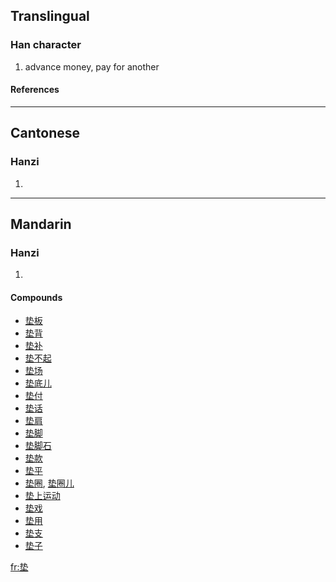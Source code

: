 {{see|墊}}

==Translingual==
===Han character===
{{Han char|rn=32|rad=土|as=06|sn=9|four=|canj=手戈土 (QIG)}}
# advance money, pay for another
====References====
{{Han ref|kx=0228.291|hdz=10437.040|uh=57AB|ud=22443}}
----
==Cantonese==
===Hanzi===
{{yue-hanzi|jyut=|y=din6}}
# {{defn|Cantonese}}
----
==Mandarin==
===Hanzi===
{{cmn-hanzi|tra=墊|pin=[[diàn]] (dian4)|wg=tien<sup>4</sup>}}
# {{defn|Mandarin}}

====Compounds====
*[[垫板]]
*[[垫背]]
*[[垫补]]
*[[垫不起]]
*[[垫场]]
*[[垫底儿]]
*[[垫付]]
*[[垫话]]
*[[垫肩]]
*[[垫脚]]
*[[垫脚石]]
*[[垫款]]
*[[垫平]]
*[[垫圈]], [[垫圈儿]]
*[[垫上运动]]
*[[垫戏]]
*[[垫用]]
*[[垫支]]
*[[垫子]]

[[fr:垫]]